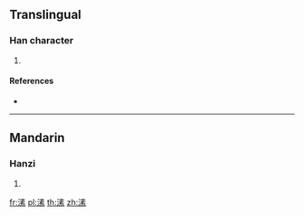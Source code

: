 {{character info/new}}
==Translingual==

===Han character===
{{Han char|rn=85|rad=水|as=10|sn=13|four=|canj=EQMF}}

# {{defn|Han|sort=水10}}

====References====
* {{Han ref|kx=0641.080|dkj=17987|dj=1048.140|hdz=31692.050|uh=6EB8|ud=28344}}

----

==Mandarin==

===Hanzi===
{{cmn-hanzi|pin=[[sù]] ([[su4]]), [[suò]] ([[suo4]])|wg=su<sup>4</sup>, so<sup>4</sup>}}

# {{defn|lang=cmn|sort=水10}}

[[fr:溸]]
[[pl:溸]]
[[th:溸]]
[[zh:溸]]